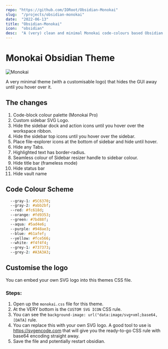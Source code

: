 ```yaml
---
repo: "https://github.com/IORoot/Obsidian-Monokai"
slug:  "/projects/obsidian-monokai"
date:  "2022-06-13"
title: "Obsidian-Monokai"
icon:  "obsidian"
desc:  "A (very) clean and minimal Monokai code-colours based Obsidian theme."
---
```



# Monokai Obsidian Theme

![Monokai](https://github.com/IORoot/Obsidian-Monokai/blob/710bc22352e1348cff45063d68aab99fdcc01bf3/Monokai.jpeg)

A very minimal theme (with a customisable logo) that hides the GUI away until you hover over it.

## The changes

1. Code-block colour palette (Monokai Pro)
1. Custom sidebar SVG Logo.
1. Hide the sidebar dock and action icons until you hover over the workspace ribbon.
1. Hide the sidebar top icons until you hover over the sidebar.
1. Place file-explorer icons at the bottom of sidebar and hide until hover.
1. Hide any Tabs.
1. Highlighted text has border-radius.
1. Seamless colour of Sidebar resizer handle to sidebar colour.
1. Hide title bar (frameless mode)
1. Hide status bar
1. Hide vault name

## Code Colour Scheme

```css
  --gray-1: #5C6370;
  --gray-2: #abb2bf;
  --red: #fc618d;
  --orange: #fd9353;
  --green: #7bd88f;
  --aqua: #5ad4e6;
  --purple: #948ae3;
  --blue: #61afef;
  --yellow: #fce566;
  --white: #f4f4f4;
  --grey-1: #737373;
  --grey-2: #A3A3A3; 
```

## Customise the logo

You can embed your own SVG logo into this themes CSS file.

### Steps:
1. Open up the `monokai.css` file for this theme.
1. At the VERY bottom is the `CUSTOM SVG ICON` CSS rule.
1. You can see the `background-image: url("data:image/svg+xml;base64,[DATA]` rule.
1. You can replace this with your own SVG logo. A good tool to use is https://svgencode.com that will give you the ready-to-go CSS rule with base64 encoding straight away.
1. Save the file and potentially restart obsidian.
